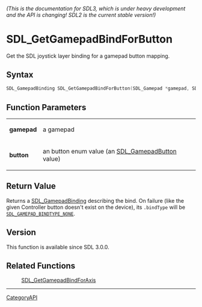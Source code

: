 ====== (This is the documentation for SDL3, which is under heavy development and the API is changing! SDL2 is the current stable version!) ======
= SDL_GetGamepadBindForButton =

Get the SDL joystick layer binding for a gamepad button mapping.

== Syntax ==

<syntaxhighlight lang='c'>
SDL_GamepadBinding SDL_GetGamepadBindForButton(SDL_Gamepad *gamepad, SDL_GamepadButton button);
</syntaxhighlight>

== Function Parameters ==

{|
|'''gamepad'''
|a gamepad
|-
|'''button'''
|an button enum value (an [[SDL_GamepadButton]] value)
|}

== Return Value ==

Returns a [[SDL_GamepadBinding]] describing the bind. On failure (like the
given Controller button doesn't exist on the device), its
<code>.bindType</code> will be <code>[[SDL_GAMEPAD_BINDTYPE_NONE]]</code>.

== Version ==

This function is available since SDL 3.0.0.

== Related Functions ==

:[[SDL_GetGamepadBindForAxis]]

----
[[CategoryAPI]]


